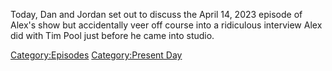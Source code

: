 {{DEFAULTSORT:
    #_EPISODE_0797:Belly-Floppin' Into The Pool
}}{{Episode
    | title           = Belly-Floppin' Into The Pool
    | caption         = Listen to this episode on [https://knowledgefight.libsyn.com/797-belly-floppin-into-the-pool Libsyn] [https://open.spotify.com/episode/1GvPiqkwNOrdzmLYELhCVn Spotify], Read the [[Transcript/797: Belly-Floppin' Into The Pool|Unofficial Transcript]]
    | episodeNumber   = 797
    | length          = 02:30:06
    | airDate         = April 17, 2023
    | episodeType     = [[:Category:Present Day|Present Day]]
    | appearance      = [[Luke Rudkowski]], [[Max Keiser]], [[Klaus Schwab]], [[Vladimir Putin]], [[Matt Walsh]], [[Chris Carter]]
    | previousEpisode = [[796: February 4, 2004]]
    | nextEpisode     = [[798: April 19, 2023]]
}}

{{Stub}}

Today, Dan and Jordan set out to discuss the April 14, 2023 episode of Alex's show but accidentally veer off course into a ridiculous interview Alex did with Tim Pool just before he came into studio.

[[Category:Episodes]]
[[Category:Present Day]]

